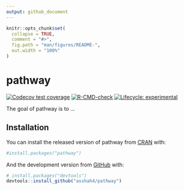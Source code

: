```yaml
---
output: github_document
---
```


<!-- README.md is generated from README.Rmd. Please edit that file -->

```r
knitr::opts_chunk$set(
  collapse = TRUE,
  comment = "#>",
  fig.path = "man/figures/README-",
  out.width = "100%"
)
```

# pathway

<!-- badges: start -->
[![Codecov test coverage](https://codecov.io/gh/asshah4/pathway/branch/main/graph/badge.svg)](https://codecov.io/gh/asshah4/pathway?branch=main)
[![R-CMD-check](https://github.com/asshah4/pathway/workflows/R-CMD-check/badge.svg)](https://github.com/asshah4/pathway/actions)
[![Lifecycle: experimental](https://img.shields.io/badge/lifecycle-experimental-orange.svg)](https://lifecycle.r-lib.org/articles/stages.html#experimental)
<!-- badges: end -->

The goal of pathway is to ...

## Installation

You can install the released version of pathway from [CRAN](https://CRAN.R-project.org) with:

```r
#install.packages("pathway")
```

And the development version from [GitHub](https://github.com/) with:

```r
# install.packages("devtools")
devtools::install_github("asshah4/pathway")
```
